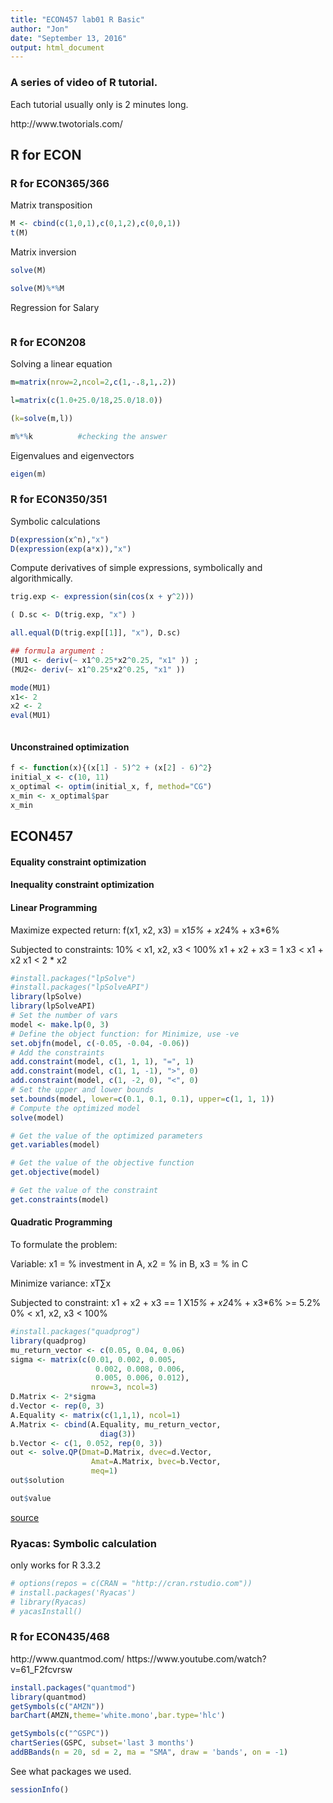 ```yaml
---
title: "ECON457 lab01 R Basic"
author: "Jon"
date: "September 13, 2016"
output: html_document
---
```



### A series of video of R tutorial. 

Each tutorial usually only is 2 minutes long.

http://www.twotorials.com/


## R for ECON

### R for ECON365/366

Matrix transposition

```r
M <- cbind(c(1,0,1),c(0,1,2),c(0,0,1))
t(M)

```

Matrix inversion

```r
solve(M)

solve(M)%*%M
```


Regression for Salary
```r

```


### R for ECON208

Solving a linear equation
```r
m=matrix(nrow=2,ncol=2,c(1,-.8,1,.2))

l=matrix(c(1.0+25.0/18,25.0/18.0))

(k=solve(m,l))

m%*%k          #checking the answer


```

Eigenvalues and eigenvectors

```r
eigen(m)
```



### R for ECON350/351

Symbolic calculations

```r
D(expression(x^n),"x")
D(expression(exp(a*x)),"x")
```


Compute derivatives of simple expressions, symbolically and algorithmically.


```r
trig.exp <- expression(sin(cos(x + y^2)))

( D.sc <- D(trig.exp, "x") )

all.equal(D(trig.exp[[1]], "x"), D.sc)
```



```r
## formula argument :
(MU1 <- deriv(~ x1^0.25*x2^0.25, "x1" )) ; 
(MU2<- deriv(~ x1^0.25*x2^0.25, "x1" ))

mode(MU1)
x1<- 2
x2 <- 2
eval(MU1)



```



#### Unconstrained optimization

```r
f <- function(x){(x[1] - 5)^2 + (x[2] - 6)^2}
initial_x <- c(10, 11)
x_optimal <- optim(initial_x, f, method="CG")
x_min <- x_optimal$par
x_min
```

## ECON457

#### Equality constraint optimization
#### Inequality constraint optimization
#### Linear Programming


Maximize expected return: f(x1, x2, x3) = x1*5% + x2*4% + x3*6%

Subjected to constraints:
    10% < x1, x2, x3 < 100%
    x1 + x2 + x3 = 1
    x3 < x1 + x2
    x1 < 2 * x2

```r
#install.packages("lpSolve")
#install.packages("lpSolveAPI")
library(lpSolve)
library(lpSolveAPI)
# Set the number of vars
model <- make.lp(0, 3)
# Define the object function: for Minimize, use -ve
set.objfn(model, c(-0.05, -0.04, -0.06))
# Add the constraints
add.constraint(model, c(1, 1, 1), "=", 1)
add.constraint(model, c(1, 1, -1), ">", 0)
add.constraint(model, c(1, -2, 0), "<", 0)
# Set the upper and lower bounds
set.bounds(model, lower=c(0.1, 0.1, 0.1), upper=c(1, 1, 1))
# Compute the optimized model
solve(model)

# Get the value of the optimized parameters
get.variables(model)

# Get the value of the objective function
get.objective(model)

# Get the value of the constraint
get.constraints(model)
```

#### Quadratic Programming


To formulate the problem:

Variable: x1 = % investment in A, x2 = % in B, x3 = % in C

Minimize variance: xT∑x

Subjected to constraint:
x1 + x2 + x3 == 1
X1*5% + x2*4% + x3*6% >= 5.2%
0% < x1, x2, x3 < 100%

```r
#install.packages("quadprog")
library(quadprog)
mu_return_vector <- c(0.05, 0.04, 0.06) 
sigma <- matrix(c(0.01, 0.002, 0.005, 
                   0.002, 0.008, 0.006, 
                   0.005, 0.006, 0.012), 
                  nrow=3, ncol=3)
D.Matrix <- 2*sigma
d.Vector <- rep(0, 3)
A.Equality <- matrix(c(1,1,1), ncol=1)
A.Matrix <- cbind(A.Equality, mu_return_vector, 
                    diag(3))
b.Vector <- c(1, 0.052, rep(0, 3))
out <- solve.QP(Dmat=D.Matrix, dvec=d.Vector, 
                  Amat=A.Matrix, bvec=b.Vector, 
                  meq=1)
out$solution

out$value

```


[source][4]

### Ryacas: Symbolic calculation

only works for R 3.3.2

```r
# options(repos = c(CRAN = "http://cran.rstudio.com"))
# install.packages('Ryacas')
# library(Ryacas)
# yacasInstall()
```



### R for ECON435/468

http://www.quantmod.com/
https://www.youtube.com/watch?v=61_F2fcvrsw

```r
install.packages("quantmod")
library(quantmod)
getSymbols(c("AMZN"))
barChart(AMZN,theme='white.mono',bar.type='hlc')

```



```r
getSymbols(c("^GSPC"))
chartSeries(GSPC, subset='last 3 months')
addBBands(n = 20, sd = 2, ma = "SMA", draw = 'bands', on = -1)
```

See what packages we used.

```r
sessionInfo()
```


[1]:http://www.levelbased.com/guides/pokemon-go/pokemon/?q=
[2]: http://www.levelbased.com/static/images/guides/pokemon-go/1/medium/bulbasaur.png "Bulbasaur"
[3]: https://github.com/Eighty20/eighty20.github.io/raw/master/_rmd/Post_data/All_pokemon.csv "Pokeman.csv" 
[4]: http://horicky.blogspot.ca/2013/01/optimization-in-r.html